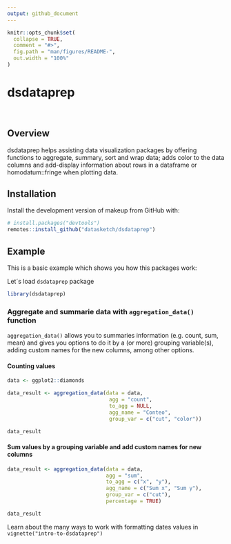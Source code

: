 ```yaml
---
output: github_document
---
```


<!-- README.md is generated from README.Rmd. Please edit that file -->

```r
knitr::opts_chunk$set(
  collapse = TRUE,
  comment = "#>",
  fig.path = "man/figures/README-",
  out.width = "100%"
)
```

# dsdataprep


<!-- badges: start -->
<!-- badges: end -->

<br>


## Overview

dsdataprep helps assisting data visualization packages by offering functions to aggregate, summary, sort and wrap data; adds color to the data columns and add-display information about rows in a dataframe or homodatum::fringe when plotting data.


## Installation

Install the development version of makeup from GitHub with:

``` r
# install.packages("devtools")
remotes::install_github("datasketch/dsdataprep")
```

## Example

This is a basic example which shows you how this packages work:

Let´s load `dsdataprep` package

```r
library(dsdataprep)
```

### Aggregate and summarie data with `aggregation_data()` function

`aggregation_data()` allows you to summaries information (e.g. count, sum, mean) and gives you options to do it by a (or more) grouping variable(s), adding custom names for the new columns, among other options.

#### Counting values
```r
data <- ggplot2::diamonds

data_result <- aggregation_data(data = data,
                                 agg = "count",
                                 to_agg = NULL,
                                 agg_name = "Conteo",
                                 group_var = c("cut", "color"))

data_result
```


#### Sum values by a grouping variable and add custom names for new columns
```r
data_result <- aggregation_data(data = data,
                                agg = "sum",
                                to_agg = c("x", "y"),
                                agg_name = c("Sum x", "Sum y"),
                                group_var = c("cut"),
                                percentage = TRUE)

data_result
```



Learn about the many ways to work with formatting dates values in `vignette("intro-to-dsdataprep")`
